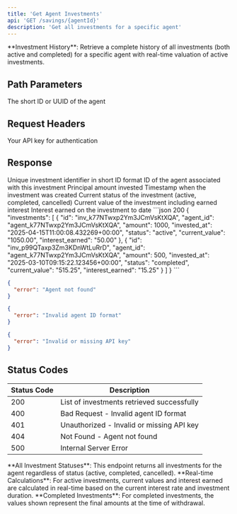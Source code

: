 ```yaml
---
title: 'Get Agent Investments'
api: 'GET /savings/{agentId}'
description: 'Get all investments for a specific agent'
---
```


<Note>
**Investment History**: Retrieve a complete history of all investments (both active and completed) for a specific agent with real-time valuation of active investments.
</Note>

## Path Parameters

<ParamField path="agentId" type="string" required>
  The short ID or UUID of the agent
</ParamField>

## Request Headers

<ParamField header="x-api-key" type="string" required>
  Your API key for authentication
</ParamField>

## Response

<ResponseField name="investments" type="array">
  <Expandable title="Investment Object">
    <ResponseField name="id" type="string">
      Unique investment identifier in short ID format
    </ResponseField>
    <ResponseField name="agent_id" type="string">
      ID of the agent associated with this investment
    </ResponseField>
    <ResponseField name="amount" type="number">
      Principal amount invested
    </ResponseField>
    <ResponseField name="invested_at" type="string">
      Timestamp when the investment was created
    </ResponseField>
    <ResponseField name="status" type="string">
      Current status of the investment (active, completed, cancelled)
    </ResponseField>
    <ResponseField name="current_value" type="string">
      Current value of the investment including earned interest
    </ResponseField>
    <ResponseField name="interest_earned" type="string">
      Interest earned on the investment to date
    </ResponseField>
  </Expandable>
</ResponseField>

<ResponseExample>
```json 200 
{
  "investments": [
    {
      "id": "inv_k77NTwxp2Ym3JCmVsKtXQA",
      "agent_id": "agent_k77NTwxp2Ym3JCmVsKtXQA",
      "amount": 1000,
      "invested_at": "2025-04-15T11:00:08.432269+00:00",
      "status": "active",
      "current_value": "1050.00",
      "interest_earned": "50.00"
    },
    {
      "id": "inv_p99QTaxp3Zm3KDnWtLuRrD",
      "agent_id": "agent_k77NTwxp2Ym3JCmVsKtXQA",
      "amount": 500,
      "invested_at": "2025-03-10T09:15:22.123456+00:00",
      "status": "completed",
      "current_value": "515.25",
      "interest_earned": "15.25"
    }
  ]
}
```

```json 404 
{
  "error": "Agent not found"
}
```

```json 400 
{
  "error": "Invalid agent ID format"
}
```

```json 401 
{
  "error": "Invalid or missing API key"
}
```
</ResponseExample>

## Status Codes

| Status Code | Description |
|-------------|-------------|
| 200 | List of investments retrieved successfully |
| 400 | Bad Request - Invalid agent ID format |
| 401 | Unauthorized - Invalid or missing API key |
| 404 | Not Found - Agent not found |
| 500 | Internal Server Error |

<Info>
**All Investment Statuses**: This endpoint returns all investments for the agent regardless of status (active, completed, cancelled).
</Info>

<Info>
**Real-time Calculations**: For active investments, current values and interest earned are calculated in real-time based on the current interest rate and investment duration.
</Info>

<Info>
**Completed Investments**: For completed investments, the values shown represent the final amounts at the time of withdrawal.
</Info>
